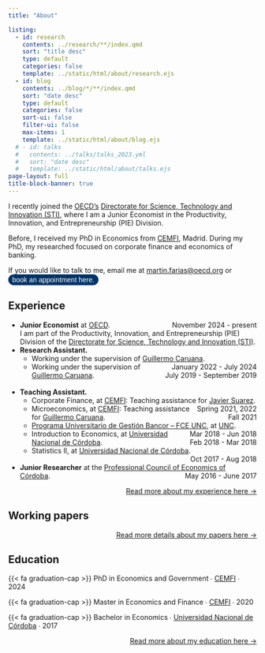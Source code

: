 ```yaml
---
title: "About"

listing:
  - id: research
    contents: ../research/**/index.qmd
    sort: "title desc"
    type: default
    categories: false
    template: ../static/html/about/research.ejs
  - id: blog
    contents: ../blog/*/**/index.qmd
    sort: "date desc"
    type: default
    categories: false
    sort-ui: false
    filter-ui: false
    max-items: 1
    template: ../static/html/about/blog.ejs
  # - id: talks
  #   contents: ../talks/talks_2023.yml
  #   sort: "date desc"
  #   template: ../static/html/about/talks.ejs
page-layout: full
title-block-banner: true
---
```


I recently joined the [OECD's](https://www.oecd.org/){target="_blank"} [Directorate for Science, Technology and Innovation (STI)](https://www.oecd.org/en/about/directorates/directorate-for-science-technology-and-innovation.html){target="_blank"}, where I am a Junior Economist in the Productivity, Innovation, and Entrepreneurship (PIE) Division. 

Before, I received my PhD in Economics from [CEMFI](https://www.cemfi.es/){target="_blank"}, Madrid. During my PhD, my researched focused on corporate finance and economics of banking.


If you would like to talk to me, email me at [martin.farias@oecd.org](mailto:martin.farias@oecd.org) or <button data-cal-link="martin-farias-f3r7js/45min" 
        data-cal-namespace="45min" 
        data-cal-config='{"layout":"month_view"}'
        style="
            background-color: #003366;   /* Black background */
            color: white;              /* White text */
            padding: 3px 8px;        /* Padding to make it more round */
            text-align: center;        /* Centered text */
            font-size: 14px;           /* Font size */
            border-radius: 50px;       /* Fully rounded shape */
            border: none;              /* No border */
            cursor: pointer;           /* Pointer on hover */
            transition: background-color 0.3s ease; /* Smooth transition */
        ">
    book an appointment here.
</button>

 
 <!-- Cal element-click embed code begins -->
<script type="text/javascript">
  (function (C, A, L) { let p = function (a, ar) { a.q.push(ar); }; let d = C.document; C.Cal = C.Cal || function () { let cal = C.Cal; let ar = arguments; if (!cal.loaded) { cal.ns = {}; cal.q = cal.q || []; d.head.appendChild(d.createElement("script")).src = A; cal.loaded = true; } if (ar[0] === L) { const api = function () { p(api, arguments); }; const namespace = ar[1]; api.q = api.q || []; if(typeof namespace === "string"){cal.ns[namespace] = cal.ns[namespace] || api;p(cal.ns[namespace], ar);p(cal, ["initNamespace", namespace]);} else p(cal, ar); return;} p(cal, ar); }; })(window, "https://app.cal.com/embed/embed.js", "init");
Cal("init", "45min", {origin:"https://cal.com"});

  
  // Important: Please add the following attributes to the element that should trigger the calendar to open upon clicking.
  // `data-cal-link="martin-farias-f3r7js/45min"`
  // data-cal-namespace="45min"
  // `data-cal-config='{"layout":"month_view"}'`

  Cal.ns["45min"]("ui", {"styles":{"branding":{"brandColor":"#000000"}},"hideEventTypeDetails":false,"layout":"month_view"});
  </script>
  <!-- Cal element-click embed code ends -->


  
## Experience

- **Junior Economist** at [OECD](https://www.oecd.org/){target="_blank"}. [November 2024 - present]{style="float:right"} <br>
I am part of the Productivity, Innovation, and Entrepreneurship (PIE) Division of the [Directorate for Science, Technology and Innovation (STI)](https://www.oecd.org/en/about/directorates/directorate-for-science-technology-and-innovation.html){target="_blank"}.
- **Research Assistant.**
  - Working under the supervision of [Guillermo Caruana](https://www.cemfi.es/~caruana){target="_blank"}. [January 2022 - July 2024]{style="float:right"}  
  - Working under the supervision of [Guillermo Caruana](https://www.cemfi.es/~caruana){target="_blank"}. [July 2019 - September 2019]{style="float:right"}  
  <br>
- **Teaching Assistant.**
  - Corporate Finance, at [CEMFI](https://www.cemfi.es/){target="_blank"}: Teaching assistance for [Javier Suarez](https://www.cemfi.es/~suarez){target="_blank"}. [Spring 2021, 2022]{style="float:right"}
  - Microeconomics, at [CEMFI](https://www.cemfi.es/): Teaching assistance for [Guillermo Caruana](https://www.cemfi.es/~caruana){target="_blank"}. [Fall 2021]{style="float:right"}
  - [Programa Universitario de Gestión Bancor – FCE UNC](https://www.eco.unc.edu.ar/mas-noticias/finalizo-el-programa-universitario-de-gestion-bancor), at [UNC](https://www.eco.unc.edu.ar/){target="_blank"}. [Mar 2018 - Jun 2018]{style="float:right"}  
  - Introduction to Economics, at [Universidad Nacional de Córdoba](https://www.eco.unc.edu.ar/){target="_blank"}.  [Feb 2018 - Mar 2018]{style="float:right"}
  - Statistics II, at [Universidad Nacional de Córdoba](https://www.eco.unc.edu.ar/){target="_blank"}. [Oct 2017 - Aug 2018]{style="float:right"}  
  <br>
- **Junior Researcher** at the [Professional Council of Economics of Córdoba](https://cpcecba.org.ar){target="_blank"}. [May 2016 - June 2017]{style="float:right"}  

::: {style="text-align: right"}
[Read more about my experience here →](../experience)
:::




## Working papers

:::{#research}
:::

::: {style="text-align: right"}
[Read more details about my papers here →](../research)
:::

## Education

{{< fa graduation-cap >}} PhD in Economics and Government &#8729; [CEMFI](https://www.cemfi.es/){target="_blank"}  &#8729;  2024

{{< fa graduation-cap >}} Master in Economics and Finance  &#8729; [CEMFI](https://www.cemfi.es/){target="_blank"}  &#8729;  2020

{{< fa graduation-cap >}} Bachelor in Economics  &#8729; [Universidad Nacional de Córdoba](https://www.eco.unc.edu.ar/){target="_blank"}  &#8729;  2017

::: {style="text-align: right"}
[Read more about my education here →](../education)
:::


